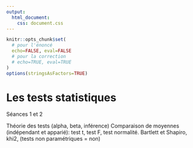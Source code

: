 ```yaml
---
output: 
  html_document: 
    css: document.css
---
```

```r
knitr::opts_chunk$set(
  # pour l'énoncé
  echo=FALSE, eval=FALSE
  # pour la correction
  # echo=TRUE, eval=TRUE
)
options(stringsAsFactors=TRUE)
```

# Les tests statistiques

Séances 1 et 2

Théorie des tests (alpha, beta, inférence)
Comparaison de moyennes (indépendant et apparié): test t, test F, test normalité.
Bartlett et Shapiro, khi2, (tests non paramétriques = non)

